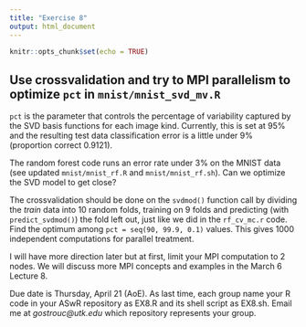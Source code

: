 ```yaml
---
title: "Exercise 8"
output: html_document
---
```


```r
knitr::opts_chunk$set(echo = TRUE)
```
## Use crossvalidation and try to MPI parallelism to optimize `pct` in `mnist/mnist_svd_mv.R`

`pct` is the parameter that controls the percentage of variability captured by the SVD basis functions for each image kind. Currently, this is set at 95% and the resulting test data classification error is a little under 9% (proportion correct 0.9121).

The random forest code runs an error rate under 3% on the MNIST data (see updated `mnist/mnist_rf.R` and `mnist/mnist_rf.sh`). Can we optimize the SVD model to get close?

The crossvalidation should be done on the `svdmod()` function call by dividing the *train* data into 10 random folds, training on 9 folds and predicting (with `predict_svdmod()`) the fold left out, just like we did in the `rf_cv_mc.r` code. Find the optimum among `pct = seq(90, 99.9, 0.1)` values. This gives 1000 independent computations for parallel treatment. 

I will have more direction later but at first, limit your MPI computation to 2 nodes. We will discuss more MPI concepts and examples in the March 6 Lecture 8.

Due date is Thursday, April 21 (AoE). As last time, each group name your R code in your ASwR repository as EX8.R and its shell script as EX8.sh. Email me at *gostrouc@utk.edu* which repository represents your group.
